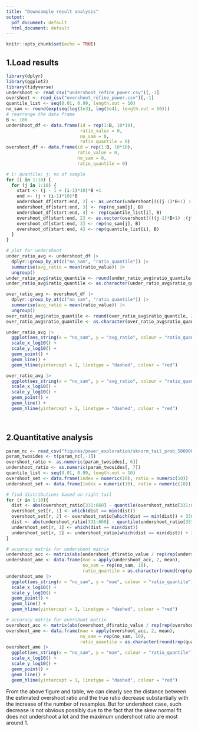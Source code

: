 ```yaml
---
title: "Downsample result analysis"
output:
  pdf_document: default
  html_document: default
---
```


```r
knitr::opts_chunk$set(echo = TRUE)
```

## 1.Load results

```r
library(dplyr)
library(ggplot2)
library(tidyverse)
undershoot <- read_csv("undershoot_refine_power.csv")[,-1]
overshoot <- read_csv("overshoot_refine_power.csv")[,-1]
quantile_list <- seq(0.01, 0.99, length.out = 10)
no_sam <- round(exp(seq(log(1e3), log(5e4), length.out = 10)))
# rearrange the data frame
B <- 100
undershoot_df <- data.frame(id = rep(1:B, 10*10),
                            ratio_value = 0,
                            no_sam = 0,
                            ratio_quantile = 0)
overshoot_df <- data.frame(id = rep(1:B, 10*10),
                           ratio_value = 0,
                           no_sam = 0,
                           ratio_quantile = 0)

# i: quantile; j: no of sample
for (i in 1:10) {
  for (j in 1:10) {
    start <- (j - 1 + (i-1)*10)*B +1
    end <- (j + (i-1)*10)*B
    undershoot_df[start:end, 2] <- as.vector(undershoot[(((j-1)*B+1) :(j*B)), (i-1)*3+2])[[1]]
    undershoot_df[start:end, 3] <- rep(no_sam[j], B)
    undershoot_df[start:end, 4] <- rep(quantile_list[i], B)
    overshoot_df[start:end, 2] <- as.vector(overshoot[(((j-1)*B+1) :(j*B)), (i-1)*3+2])[[1]]
    overshoot_df[start:end, 3] <- rep(no_sam[j], B)
    overshoot_df[start:end, 4] <- rep(quantile_list[i], B)
  }
}

# plot for undershoot
under_ratio_avg <- undershoot_df |>
  dplyr::group_by_at(c("no_sam", "ratio_quantile")) |>
  summarise(avg_ratio = mean(ratio_value)) |>
  ungroup()
under_ratio_avg$ratio_quantile <- round(under_ratio_avg$ratio_quantile, 2)
under_ratio_avg$ratio_quantile <- as.character(under_ratio_avg$ratio_quantile)

over_ratio_avg <- overshoot_df |>
  dplyr::group_by_at(c("no_sam", "ratio_quantile")) |>
  summarise(avg_ratio = mean(ratio_value)) |>
  ungroup()
over_ratio_avg$ratio_quantile <- round(over_ratio_avg$ratio_quantile, 2)
over_ratio_avg$ratio_quantile <- as.character(over_ratio_avg$ratio_quantile)

under_ratio_avg |>
  ggplot(aes_string(x = "no_sam", y = "avg_ratio", colour = "ratio_quantile")) +
  scale_x_log10() +
  scale_y_log10() +
  geom_point() +
  geom_line() +
  geom_hline(yintercept = 1, linetype = "dashed", colour = "red")

over_ratio_avg |>
  ggplot(aes_string(x = "no_sam", y = "avg_ratio", colour = "ratio_quantile")) +
  scale_x_log10() +
  scale_y_log10() +
  geom_point() +
  geom_line() +
  geom_hline(yintercept = 1, linetype = "dashed", colour = "red")

  

```

## 2.Quantitative analysis


```r
param_nc <- read_csv("figures/power_exploration/sknorm_tail_prob_500000_resamples_0.96_percentile/param_twosides.csv")
param_twosides <- t(param_nc[,-1])
overshoot_ratio <- as.numeric(param_twosides[, 6])
undershoot_ratio <- as.numeric(param_twosides[, 7])
quantile_list <- seq(0.01, 0.99, length.out = 10)
overshoot_set <- data.frame(index = numeric(10), ratio = numeric(10))
undershoot_set <- data.frame(index = numeric(10), ratio = numeric(10))

# find distributions based on right tail
for (r in 1:10){
  dist <- abs(overshoot_ratio[331:660] - quantile(overshoot_ratio[331:660], quantile_list[r]))
  overshoot_set[r, 1] <- which(dist == min(dist))
  overshoot_set[r, 2] <- overshoot_ratio[which(dist == min(dist)) + 330]
  dist <- abs(undershoot_ratio[331:660] - quantile(undershoot_ratio[331:660], quantile_list[r]))
  undershoot_set[r, 1] <- which(dist == min(dist))
  undershoot_set[r, 2] <- undershoot_ratio[which(dist == min(dist)) + 330]
}

# accuracy matrix for undershoot matrix
undershoot_acc <- matrix(abs(undershoot_df$ratio_value / rep(rep(undershoot_set$ratio, each = 10), each = B)), 100, 100)
undershoot_ame <- data.frame(mae = apply(undershoot_acc, 2, mean),
                             no_sam = rep(no_sam, 10), 
                             ratio_quantile = as.character(round(rep(quantile_list, each = 10), 2)))
undershoot_ame |>
  ggplot(aes_string(x = "no_sam", y = "mae", colour = "ratio_quantile")) +
  scale_x_log10() +
  scale_y_log10() +
  geom_point() +
  geom_line() +
  geom_hline(yintercept = 1, linetype = "dashed", colour = "red")

# accuracy matrix for overshoot matrix
overshoot_acc <- matrix(abs(overshoot_df$ratio_value / rep(rep(overshoot_set$ratio, each = 10), each = B)), 100, 100)
overshoot_ame <- data.frame(mae = apply(overshoot_acc, 2, mean),
                            no_sam = rep(no_sam, 10), 
                            ratio_quantile = as.character(round(rep(quantile_list, each = 10), 2)))
overshoot_ame |>
  ggplot(aes_string(x = "no_sam", y = "mae", colour = "ratio_quantile")) +
  scale_x_log10() +
  scale_y_log10() +
  geom_point() +
  geom_line() +
  geom_hline(yintercept = 1, linetype = "dashed", colour = "red")
```

From the above figure and table, we can clearly see the distance between the estimated overshoot ratio and the true ratio decrease substantially with the increase of the number of resamples. But for undershoot case, such decrease is not obvious possibly due to the fact that the skew normal fit does not undershoot a lot and the maximum undershoot ratio are most around 1.